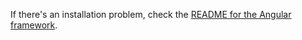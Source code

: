 If there's an installation problem, check the [README for the Angular framework](../../app/angular/README.md).
